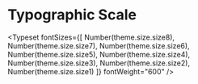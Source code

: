 <!-- Defines font families, sizes and weights  -->


<Meta title="Theme/Typography Scale" />

# Typographic Scale

<Typeset
  fontSizes={[
    Number(theme.size.size8),
    Number(theme.size.size7),
    Number(theme.size.size6),
    Number(theme.size.size5),
    Number(theme.size.size4),
    Number(theme.size.size3),
    Number(theme.size.size2),
    Number(theme.size.size1)
  ]}
  fontWeight="600"
/>
